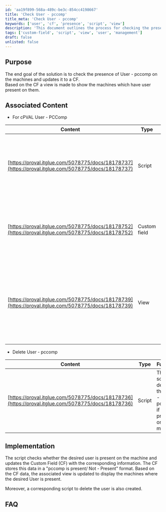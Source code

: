 ```yaml
---
id: 'aa19f899-568a-489c-be3c-854cc4198667'
title: 'Check User - pccomp'
title_meta: 'Check User - pccomp'
keywords: ['user', 'cf', 'presence', 'script', 'view']
description: 'This document outlines the process for checking the presence of the User - pccomp on machines and updating a Custom Field (CF) accordingly. It includes details on associated scripts, custom fields, and views that help manage user presence effectively.'
tags: ['custom-field', 'script', 'view', 'user', 'management']
draft: false
unlisted: false
---
```

## Purpose

The end goal of the solution is to check the presence of User - pccomp on the machines and updates it to a CF.  
Based on the CF a view is made to show the machines which have user present on them.

## Associated Content

- For cPVAL User - PCComp

| Content                                                                                      | Type         | Function                                                                                                   |
|----------------------------------------------------------------------------------------------|--------------|------------------------------------------------------------------------------------------------------------|
| [https://proval.itglue.com/5078775/docs/18178737](https://proval.itglue.com/5078775/docs/18178737) | Script       | The script populates the information to the CF if the desired user is present or not on the machine.      |
| [https://proval.itglue.com/5078775/docs/18178752](https://proval.itglue.com/5078775/docs/18178752) | Custom field | The CF stores the information to the procedure in form "pccomp is present/ Not-Present".                  |
| [https://proval.itglue.com/5078775/docs/18178739](https://proval.itglue.com/5078775/docs/18178739) | View         | The view is updated on the basis of above CF and populates the machines which have the desired user present on them. |

- Delete User - pccomp

| Content                                                                                      | Type         | Function                                                                                                   |
|----------------------------------------------------------------------------------------------|--------------|------------------------------------------------------------------------------------------------------------|
| [https://proval.itglue.com/5078775/docs/18178736](https://proval.itglue.com/5078775/docs/18178736) | Script       | The script deletes the User - pccomp if it is present on the machine.                                    |

## Implementation

The script checks whether the desired user is present on the machine and updates the Custom Field (CF) with the corresponding information. The CF stores this data in a "pccomp is present/ Not - Present" format. Based on the CF data, the associated view is updated to display the machines where the desired User is present.  

Moreover, a corresponding script to delete the user is also created.

## FAQ













